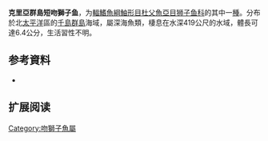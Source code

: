 {{Speciesbox
| name = 克里亞群島短吻獅子魚
| status = NE
| status_system = 
| image = 
| genus = Careproctus
| species = curilanus
| authority = Gilbert & Burke, 1912
| synonyms = 
}}

'''克里亞群島短吻獅子鱼'''，为[[輻鰭魚綱|輻鰭魚綱]][[鮋形目|鮋形目]][[杜父魚亞目|杜父魚亞目]][[狮子鱼科|狮子鱼科]]的其中一[[種|種]]。分布於北[[太平洋|太平洋]]區的[[千島群島|千島群島]]海域，屬深海魚類，棲息在水深419公尺的水域，體長可達6.4公分，生活習性不明。

== 参考資料 ==
*{{FishBase_species|genus=Careproctus|species=curilanus|year=2011|month=12}}

== 扩展阅读 ==
{{refbegin}}
{{wikispecies-inline|Careproctus curilanus|克里亞群島短吻獅子魚}}
{{refend}}
{{Taxonbar|from=Q2522250}}

[[Category:吻獅子魚屬|Category:吻獅子魚屬]]